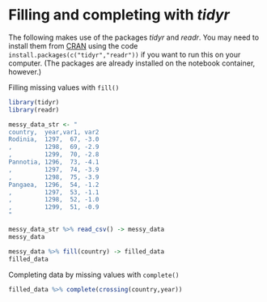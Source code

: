 # Filling and completing with *tidyr*

The following makes use of the packages *tidyr* and *readr*. You may need to install them from [CRAN](https://cran.r-project.org) using the code `install.packages(c("tidyr","readr"))` if you want to run this on your computer. 
(The packages are already installed
on the notebook container, however.)


Filling missing values with `fill()`

```r
library(tidyr)
library(readr)
```

```r
messy_data_str <- "
country,  year,var1, var2
Rodinia,  1297,  67, -3.0
,         1298,  69, -2.9
,         1299,  70, -2.8
Pannotia, 1296,  73, -4.1
,         1297,  74, -3.9
,         1298,  75, -3.9
Pangaea,  1296,  54, -1.2
,         1297,  53, -1.1
,         1298,  52, -1.0
,         1299,  51, -0.9
"
```

```r
messy_data_str %>% read_csv() -> messy_data
messy_data
```

```r
messy_data %>% fill(country) -> filled_data
filled_data
```

Completing data by missing values with `complete()`

```r
filled_data %>% complete(crossing(country,year))
```
